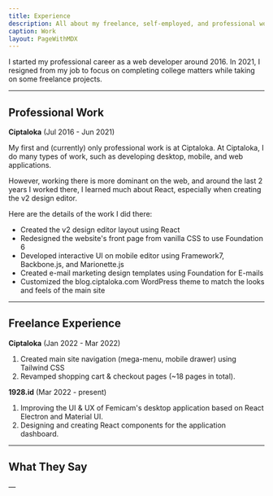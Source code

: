 ```yaml
---
title: Experience
description: All about my freelance, self-employed, and professional work experience.
caption: Work
layout: PageWithMDX
---
```


I started my professional career as a web developer around 2016. In 2021, I resigned from my job to focus on completing college matters while taking on some freelance projects.

---

## Professional Work

**Ciptaloka** (Jul 2016 - Jun 2021)

My first and (currently) only professional work is at Ciptaloka. At Ciptaloka, I do many types of work, such as developing desktop, mobile, and web applications.

However, working there is more dominant on the web, and around the last 2 years I worked there, I learned much about React, especially when creating the v2 design editor.

Here are the details of the work I did there:

- Created the v2 design editor layout using React
- Redesigned the website's front page from vanilla CSS to use Foundation 6
- Developed interactive UI on mobile editor using Framework7, Backbone.js, and Marionette.js
- Created e-mail marketing design templates using Foundation for E-mails
- Customized the blog.ciptaloka.com WordPress theme to match the looks and feels of the main site

---

## Freelance Experience

**Ciptaloka** (Jan 2022 - Mar 2022)

1. Created main site navigation (mega-menu, mobile drawer) using Tailwind CSS
2. Revamped shopping cart & checkout pages (~18 pages in total).

**1928.id** (Mar 2022 - present)

1. Improving the UI & UX of Femicam's desktop application based on React Electron and Material UI.
2. Designing and creating React components for the application dashboard.

---

## What They Say

&mdash;
